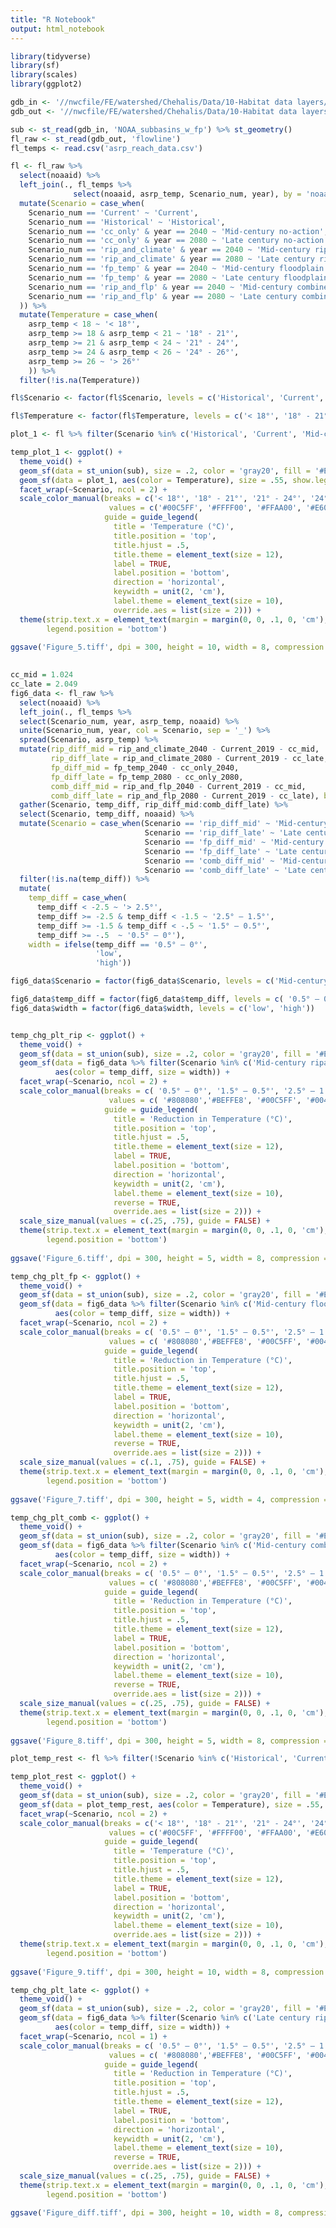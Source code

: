```yaml
---
title: "R Notebook"
output: html_notebook
---
```

```r
library(tidyverse)
library(sf)
library(scales)
library(ggplot2)
```

```r
gdb_in <- '//nwcfile/FE/watershed/Chehalis/Data/10-Habitat data layers/SpatialModel_Archive/20191204/Inputs.gdb'
gdb_out <- '//nwcfile/FE/watershed/Chehalis/Data/10-Habitat data layers/SpatialModel_Archive/20191204/Outputs.gdb'

sub <- st_read(gdb_in, 'NOAA_subbasins_w_fp') %>% st_geometry()
fl_raw <- st_read(gdb_out, 'flowline')
fl_temps <- read.csv('asrp_reach_data.csv')
```
```r
fl <- fl_raw %>%
  select(noaaid) %>%
  left_join(., fl_temps %>%
              select(noaaid, asrp_temp, Scenario_num, year), by = 'noaaid') %>%
  mutate(Scenario = case_when(
    Scenario_num == 'Current' ~ 'Current',
    Scenario_num == 'Historical' ~ 'Historical',
    Scenario_num == 'cc_only' & year == 2040 ~ 'Mid-century no-action',
    Scenario_num == 'cc_only' & year == 2080 ~ 'Late century no-action',
    Scenario_num == 'rip_and_climate' & year == 2040 ~ 'Mid-century riparian restoration',
    Scenario_num == 'rip_and_climate' & year == 2080 ~ 'Late century riparian restoration',
    Scenario_num == 'fp_temp' & year == 2040 ~ 'Mid-century floodplain restoration',
    Scenario_num == 'fp_temp' & year == 2080 ~ 'Late century floodplain restoration',
    Scenario_num == 'rip_and_flp' & year == 2040 ~ 'Mid-century combined',
    Scenario_num == 'rip_and_flp' & year == 2080 ~ 'Late century combined'
  )) %>%
  mutate(Temperature = case_when(
    asrp_temp < 18 ~ '< 18°',
    asrp_temp >= 18 & asrp_temp < 21 ~ '18° - 21°',
    asrp_temp >= 21 & asrp_temp < 24 ~ '21° - 24°',
    asrp_temp >= 24 & asrp_temp < 26 ~ '24° - 26°',
    asrp_temp >= 26 ~ '> 26°'
    )) %>%
  filter(!is.na(Temperature))

fl$Scenario <- factor(fl$Scenario, levels = c('Historical', 'Current', 'Mid-century no-action', 'Late century no-action', 'Mid-century riparian restoration', 'Late century riparian restoration', 'Mid-century floodplain restoration', 'Late century floodplain restoration', 'Mid-century combined', 'Late century combined'))

fl$Temperature <- factor(fl$Temperature, levels = c('< 18°', '18° - 21°', '21° - 24°', '24° - 26°', '> 26°'))

```
```r
plot_1 <- fl %>% filter(Scenario %in% c('Historical', 'Current', 'Mid-century no-action', 'Late century no-action'))

temp_plot_1 <- ggplot() +
  theme_void() +
  geom_sf(data = st_union(sub), size = .2, color = 'gray20', fill = '#E1E1E1') +
  geom_sf(data = plot_1, aes(color = Temperature), size = .55, show.legend = 'line') +
  facet_wrap(~Scenario, ncol = 2) + 
  scale_color_manual(breaks = c('< 18°', '18° - 21°', '21° - 24°', '24° - 26°', '> 26°'),
                      values = c('#00C5FF', '#FFFF00', '#FFAA00', '#E60000', '#730000'),
                     guide = guide_legend(
                       title = 'Temperature (°C)',
                       title.position = 'top',
                       title.hjust = .5,
                       title.theme = element_text(size = 12),
                       label = TRUE,
                       label.position = 'bottom',
                       direction = 'horizontal',
                       keywidth = unit(2, 'cm'),
                       label.theme = element_text(size = 10),
                       override.aes = list(size = 2))) +
  theme(strip.text.x = element_text(margin = margin(0, 0, .1, 0, 'cm'), size = 12),
        legend.position = 'bottom')
  
ggsave('Figure_5.tiff', dpi = 300, height = 10, width = 8, compression = 'lzw')
  
```
```r
cc_mid = 1.024
cc_late = 2.049
fig6_data <- fl_raw %>% 
  select(noaaid) %>%
  left_join(., fl_temps %>%
  select(Scenario_num, year, asrp_temp, noaaid) %>%
  unite(Scenario_num, year, col = Scenario, sep = '_') %>%
  spread(Scenario, asrp_temp) %>%
  mutate(rip_diff_mid = rip_and_climate_2040 - Current_2019 - cc_mid,
         rip_diff_late = rip_and_climate_2080 - Current_2019 - cc_late,
         fp_diff_mid = fp_temp_2040 - cc_only_2040,
         fp_diff_late = fp_temp_2080 - cc_only_2080,
         comb_diff_mid = rip_and_flp_2040 - Current_2019 - cc_mid,
         comb_diff_late = rip_and_flp_2080 - Current_2019 - cc_late), by = 'noaaid') %>%
  gather(Scenario, temp_diff, rip_diff_mid:comb_diff_late) %>%
  select(Scenario, temp_diff, noaaid) %>%
  mutate(Scenario = case_when(Scenario == 'rip_diff_mid' ~ 'Mid-century riparian restoration',
                              Scenario == 'rip_diff_late' ~ 'Late century riparian restoration',
                              Scenario == 'fp_diff_mid' ~ 'Mid-century floodplain restoration',
                              Scenario == 'fp_diff_late' ~ 'Late century floodplain restoration',
                              Scenario == 'comb_diff_mid' ~ 'Mid-century combined',
                              Scenario == 'comb_diff_late' ~ 'Late century combined')) %>%
  filter(!is.na(temp_diff)) %>%
  mutate(
    temp_diff = case_when(
      temp_diff < -2.5 ~ '> 2.5°',
      temp_diff >= -2.5 & temp_diff < -1.5 ~ '2.5° — 1.5°',
      temp_diff >= -1.5 & temp_diff < -.5 ~ '1.5° — 0.5°',
      temp_diff >= -.5  ~ '0.5° — 0°'),
    width = ifelse(temp_diff == '0.5° — 0°',
                   'low', 
                   'high'))

fig6_data$Scenario = factor(fig6_data$Scenario, levels = c('Mid-century riparian restoration', 'Late century riparian restoration', 'Mid-century floodplain restoration', 'Late century floodplain restoration', 'Mid-century combined', 'Late century combined'))

fig6_data$temp_diff = factor(fig6_data$temp_diff, levels = c( '0.5° — 0°', '1.5° — 0.5°', '2.5° — 1.5°', '> 2.5°'))
fig6_data$width = factor(fig6_data$width, levels = c('low', 'high'))


temp_chg_plt_rip <- ggplot() +
  theme_void() +
  geom_sf(data = st_union(sub), size = .2, color = 'gray20', fill = '#E1E1E1') +
  geom_sf(data = fig6_data %>% filter(Scenario %in% c('Mid-century riparian restoration', 'Late century riparian restoration')),
          aes(color = temp_diff, size = width)) +
  facet_wrap(~Scenario, ncol = 2) + 
  scale_color_manual(breaks = c( '0.5° — 0°', '1.5° — 0.5°', '2.5° — 1.5°', '> 2.5°'),
                      values = c( '#808080','#BEFFE8', '#00C5FF', '#004DA8'),
                     guide = guide_legend(
                       title = 'Reduction in Temperature (°C)',
                       title.position = 'top',
                       title.hjust = .5,
                       title.theme = element_text(size = 12),
                       label = TRUE,
                       label.position = 'bottom',
                       direction = 'horizontal',
                       keywidth = unit(2, 'cm'),
                       label.theme = element_text(size = 10),
                       reverse = TRUE,
                       override.aes = list(size = 2))) +
  scale_size_manual(values = c(.25, .75), guide = FALSE) +
  theme(strip.text.x = element_text(margin = margin(0, 0, .1, 0, 'cm'), size = 12),
        legend.position = 'bottom')
  
ggsave('Figure_6.tiff', dpi = 300, height = 5, width = 8, compression = 'lzw')

```
```r

temp_chg_plt_fp <- ggplot() +
  theme_void() +
  geom_sf(data = st_union(sub), size = .2, color = 'gray20', fill = '#E1E1E1') +
  geom_sf(data = fig6_data %>% filter(Scenario %in% c('Mid-century floodplain restoration')) %>% mutate(Scenario = 'Floodplain restoration'),
          aes(color = temp_diff, size = width)) +
  facet_wrap(~Scenario, ncol = 2) + 
  scale_color_manual(breaks = c( '0.5° — 0°', '1.5° — 0.5°', '2.5° — 1.5°', '> 2.5°'),
                      values = c( '#808080','#BEFFE8', '#00C5FF', '#004DA8'),
                     guide = guide_legend(
                       title = 'Reduction in Temperature (°C)',
                       title.position = 'top',
                       title.hjust = .5,
                       title.theme = element_text(size = 12),
                       label = TRUE,
                       label.position = 'bottom',
                       direction = 'horizontal',
                       keywidth = unit(2, 'cm'),
                       label.theme = element_text(size = 10),
                       reverse = TRUE,
                       override.aes = list(size = 2))) +
  scale_size_manual(values = c(.1, .75), guide = FALSE) +
  theme(strip.text.x = element_text(margin = margin(0, 0, .1, 0, 'cm'), size = 12),
        legend.position = 'bottom')
  
ggsave('Figure_7.tiff', dpi = 300, height = 5, width = 4, compression = 'lzw')
```
```r

temp_chg_plt_comb <- ggplot() +
  theme_void() +
  geom_sf(data = st_union(sub), size = .2, color = 'gray20', fill = '#E1E1E1') +
  geom_sf(data = fig6_data %>% filter(Scenario %in% c('Mid-century combined', 'Late century combined')),
          aes(color = temp_diff, size = width)) +
  facet_wrap(~Scenario, ncol = 2) + 
  scale_color_manual(breaks = c( '0.5° — 0°', '1.5° — 0.5°', '2.5° — 1.5°', '> 2.5°'),
                      values = c( '#808080','#BEFFE8', '#00C5FF', '#004DA8'),
                     guide = guide_legend(
                       title = 'Reduction in Temperature (°C)',
                       title.position = 'top',
                       title.hjust = .5,
                       title.theme = element_text(size = 12),
                       label = TRUE,
                       label.position = 'bottom',
                       direction = 'horizontal',
                       keywidth = unit(2, 'cm'),
                       label.theme = element_text(size = 10),
                       reverse = TRUE,
                       override.aes = list(size = 2))) +
  scale_size_manual(values = c(.25, .75), guide = FALSE) +
  theme(strip.text.x = element_text(margin = margin(0, 0, .1, 0, 'cm'), size = 12),
        legend.position = 'bottom')
  
ggsave('Figure_8.tiff', dpi = 300, height = 5, width = 8, compression = 'lzw')
```


```r
plot_temp_rest <- fl %>% filter(!Scenario %in% c('Historical', 'Current', 'Mid-century no-action', 'Late century no-action'))

temp_plot_rest <- ggplot() +
  theme_void() +
  geom_sf(data = st_union(sub), size = .2, color = 'gray20', fill = '#E1E1E1') +
  geom_sf(data = plot_temp_rest, aes(color = Temperature), size = .55, show.legend = 'line') +
  facet_wrap(~Scenario, ncol = 2) + 
  scale_color_manual(breaks = c('< 18°', '18° - 21°', '21° - 24°', '24° - 26°', '> 26°'),
                      values = c('#00C5FF', '#FFFF00', '#FFAA00', '#E60000', '#730000'),
                     guide = guide_legend(
                       title = 'Temperature (°C)',
                       title.position = 'top',
                       title.hjust = .5,
                       title.theme = element_text(size = 12),
                       label = TRUE,
                       label.position = 'bottom',
                       direction = 'horizontal',
                       keywidth = unit(2, 'cm'),
                       label.theme = element_text(size = 10),
                       override.aes = list(size = 2))) +
  theme(strip.text.x = element_text(margin = margin(0, 0, .1, 0, 'cm'), size = 12),
        legend.position = 'bottom')
  
ggsave('Figure_9.tiff', dpi = 300, height = 10, width = 8, compression = 'lzw')
```
```r
temp_chg_plt_late <- ggplot() +
  theme_void() +
  geom_sf(data = st_union(sub), size = .2, color = 'gray20', fill = '#E1E1E1') +
  geom_sf(data = fig6_data %>% filter(Scenario %in% c('Late century riparian restoration', 'Late century floodplain restoration', 'Late century combined')),
          aes(color = temp_diff, size = width)) +
  facet_wrap(~Scenario, ncol = 1) + 
  scale_color_manual(breaks = c( '0.5° — 0°', '1.5° — 0.5°', '2.5° — 1.5°', '> 2.5°'),
                      values = c( '#808080','#BEFFE8', '#00C5FF', '#004DA8'),
                     guide = guide_legend(
                       title = 'Reduction in Temperature (°C)',
                       title.position = 'top',
                       title.hjust = .5,
                       title.theme = element_text(size = 12),
                       label = TRUE,
                       label.position = 'bottom',
                       direction = 'horizontal',
                       keywidth = unit(2, 'cm'),
                       label.theme = element_text(size = 10),
                       reverse = TRUE,
                       override.aes = list(size = 2))) +
  scale_size_manual(values = c(.25, .75), guide = FALSE) +
  theme(strip.text.x = element_text(margin = margin(0, 0, .1, 0, 'cm'), size = 12),
        legend.position = 'bottom')

ggsave('Figure_diff.tiff', dpi = 300, height = 10, width = 8, compression = 'lzw')
```


